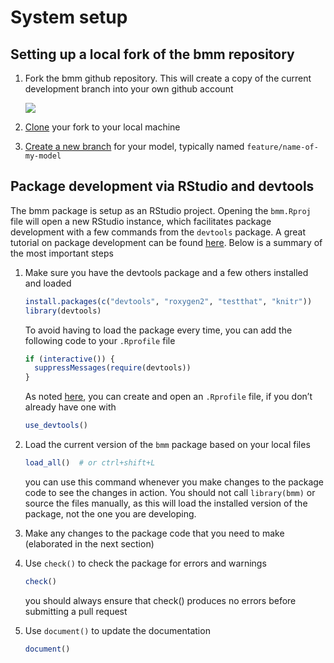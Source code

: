 # System setup {#sec-setup}

## Setting up a local fork of the bmm repository

1.  Fork the bmm github repository. This will create a copy of the current development branch into your own github account

    ![](images/clipboard-758253314.png)

2.  [Clone](https://docs.github.com/en/repositories/creating-and-managing-repositories/cloning-a-repository) your fork to your local machine

3.  [Create a new branch](https://github.com/Kunena/Kunena-Forum/wiki/Create-a-new-branch-with-git-and-manage-branches) for your model, typically named `feature/name-of-my-model`

## Package development via RStudio and devtools

The bmm package is setup as an RStudio project. Opening the `bmm.Rproj` file will open a new RStudio instance, which facilitates package development with a few commands from the `devtools` package. A great tutorial on package development can be found [here](https://r-pkgs.org/). Below is a summary of the most important steps

1.  Make sure you have the devtools package and a few others installed and loaded

    ``` r
    install.packages(c("devtools", "roxygen2", "testthat", "knitr"))
    library(devtools)
    ```

    To avoid having to load the package every time, you can add the following code to your `.Rprofile` file

    ``` r
    if (interactive()) {
      suppressMessages(require(devtools))
    }
    ```

    As noted [here](https://r-pkgs.org/setup.html#personal-startup-configuration), you can create and open an `.Rprofile` file, if you don't already have one with

    ``` r
    use_devtools()
    ```

2.  Load the current version of the `bmm` package based on your local files

    ``` r
    load_all()  # or ctrl+shift+L
    ```

    you can use this command whenever you make changes to the package code to see the changes in action. You should not call `library(bmm)` or source the files manually, as this will load the installed version of the package, not the one you are developing.

3.  Make any changes to the package code that you need to make (elaborated in the next section)

4.  Use `check()` to check the package for errors and warnings

    ``` r
    check()
    ```

    you should always ensure that check() produces no errors before submitting a pull request

5.  Use `document()` to update the documentation

    ``` r
    document()
    ```

    </details>
